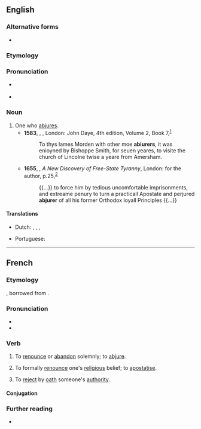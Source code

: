 ==English==

===Alternative forms===
* {{l|en|abjuror}}

===Etymology===
{{suffix|en|abjure|er|id2=agent noun}}

===Pronunciation===
* {{a|US}} {{IPA|en|/æbˈd͡ʒʊɹ.ɚ/}}
* {{audio|en|en-ca-abjurer.ogg|Audio (CA)}}

===Noun===
{{en-noun}}

# One who [[abjure]]s. {{defdate|From 16th century}}
#* '''1583''', {{w|John Foxe}}, ''{{w|Foxe's Book of Martyrs|Actes and Monuments}}'', London: John Daye, 4th edition, Volume 2, Book 7,<sup>[http://name.umdl.umich.edu/A67926.0001.001]</sup>
#*: To thys Iames Morden with other moe '''abiurers''', it was enioyned by Bishoppe Smith, for seuen yeares, to visite the church of Lincolne twise a yeare from Amersham.
#* '''1655''', {{w|William Prynne}}, ''A New Discovery of Free-State Tyranny'', London: for the author, p.{{nbsp}}25,<sup>[http://name.umdl.umich.edu/A91227.0001.001]</sup>
#*: {{...}} to force him by tedious uncomfortable imprisonments, and extreame penury to turn a practicall Apostate and perjured '''abjurer''' of all his former Orthodox loyall Principles {{...}}

====Translations====
{{trans-top|one who abjures}}
* Dutch: {{t|nl|afzweerder|m}}, {{t|nl|verzaker|m}}, {{t|nl|herroeper}},
{{trans-mid}}
* Portuguese: {{t|pt|abjurador|m}}
{{trans-bottom}}

----

==French==

===Etymology===
{{prefix|fr|ab|jurer}}, borrowed from {{bor|fr|la|abiūrō}}.

===Pronunciation===
* {{fr-IPA}}
* {{audio|fr|Fr-abjurer.ogg|Audio}}

===Verb===
{{fr-verb}}

# {{lb|fr|ambitransitive|very|formal}} To [[renounce]] or [[abandon]] solemnly; to [[abjure]].
# {{lb|fr|ambitransitive|religion}} To formally [[renounce]] one's [[religious]] belief; to [[apostatise]].
# {{lb|fr|obsolete}} To [[reject]] by [[oath]] someone's [[authority]].

====Conjugation====
{{fr-conj-auto}}

===Further reading===
* {{R:TLFi}}